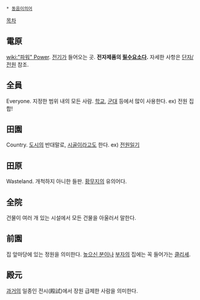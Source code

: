  * [[동음이의어]]
[[목차]]
== 電原 ==
[[wiki:"파워" Power]]. [[전기]]가 들어오는 곳. '''전자제품의 [[필수요소]]다.''' 자세한 사항은 [[단자/전원]] 참조.
== 全員 ==
Everyone. 지정한 범위 내의 모든 사람. [[학교]], [[군대]] 등에서 많이 사용한다. ex) 전원 집합!
== 田園 ==
Country. [[도시]]의 반대말로, [[시골]]이라고도 한다. ex) [[전원일기]]
== 田原 ==
Wasteland. 개척하지 아니한 들판. [[황무지]]의 유의어다.
== 全院 ==
건물이 여러 개 있는 시설에서 모든 건물을 아울러서 말한다.
== 前園 ==
집 앞마당에 있는 정원을 의미한다. [[높으신 분]]이나 [[부자]]의 집에는 꼭 들어가는 [[클리셰]].
== 殿元 ==
[[과거]]의 일종인 전시(殿試)에서 장원 급제한 사람을 의미한다.
